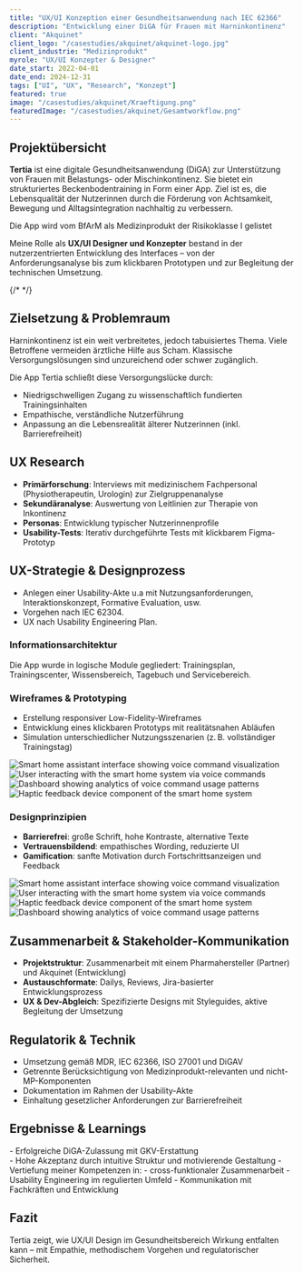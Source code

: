 ```yaml
---
title: "UX/UI Konzeption einer Gesundheitsanwendung nach IEC 62366"
description: "Entwicklung einer DiGA für Frauen mit Harninkontinenz"
client: "Akquinet"
client_logo: "/casestudies/akquinet/akquinet-logo.jpg"
client_industrie: "Medizinprodukt"
myrole: "UX/UI Konzepter & Designer"
date_start: 2022-04-01
date_end: 2024-12-31
tags: ["UI", "UX", "Research", "Konzept"]
featured: true
image: "/casestudies/akquinet/Kraeftigung.png"
featuredImage: "/casestudies/akquinet/Gesamtworkflow.png"
---
```


## Projektübersicht

**Tertia** ist eine digitale Gesundheitsanwendung (DiGA) zur Unterstützung von Frauen mit Belastungs- oder Mischinkontinenz. 
Sie bietet ein strukturiertes Beckenbodentraining in Form einer App. 
Ziel ist es, die Lebensqualität der Nutzerinnen durch die Förderung von Achtsamkeit, Bewegung und Alltagsintegration nachhaltig zu verbessern. <div class="linethrough">Die App wird vom BfArM als Medizinprodukt der Risikoklasse I gelistet</div>

Meine Rolle als **UX/UI Designer und Konzepter** bestand in der nutzerzentrierten Entwicklung des Interfaces – von der Anforderungsanalyse bis zum klickbaren Prototypen und zur Begleitung der technischen Umsetzung.

{/* <BreakoutImage src="/projects/project-image-1.png" /> */}

## Zielsetzung & Problemraum

Harninkontinenz ist ein weit verbreitetes, jedoch tabuisiertes Thema. Viele Betroffene vermeiden ärztliche Hilfe aus Scham. Klassische Versorgungslösungen sind unzureichend oder schwer zugänglich.

Die App Tertia schließt diese Versorgungslücke durch:

- Niedrigschwelligen Zugang zu wissenschaftlich fundierten Trainingsinhalten
- Empathische, verständliche Nutzerführung
- Anpassung an die Lebensrealität älterer Nutzerinnen (inkl. Barrierefreiheit)

## UX Research

- **Primärforschung**: Interviews mit medizinischem Fachpersonal (Physiotherapeutin, Urologin) zur Zielgruppenanalyse
- **Sekundäranalyse**: Auswertung von Leitlinien zur Therapie von Inkontinenz
- **Personas**: Entwicklung typischer Nutzerinnenprofile
- **Usability-Tests**: Iterativ durchgeführte Tests mit klickbarem Figma-Prototyp

## UX-Strategie & Designprozess

- Anlegen einer Usability-Akte u.a mit Nutzungsanforderungen, Interaktionskonzept, Formative Evaluation, usw.
- Vorgehen nach IEC 62304.
- UX nach Usability Engineering Plan.

### Informationsarchitektur

Die App wurde in logische Module gegliedert: Trainingsplan, Trainingscenter, Wissensbereich, Tagebuch und Servicebereich.

### Wireframes & Prototyping

- Erstellung responsiver Low-Fidelity-Wireframes
- Entwicklung eines klickbaren Prototyps mit realitätsnahen Abläufen
- Simulation unterschiedlicher Nutzungsszenarien (z. B. vollständiger Trainingstag)

<div class="relative -mx-4 my-8 md:-mx-8 lg:-mx-[120px]">
  <div class="grid grid-cols-2 gap-4 md:grid-cols-4">
    <Image
      src="/casestudies/akquinet/neuerTag.png"
      alt="Smart home assistant interface showing voice command visualization"
      width={360}
      height={800}
      class="w-full rounded-lg object-cover"
    />
    <Image
      src="/casestudies/akquinet/Symptomanzeige.png"
      alt="User interacting with the smart home system via voice commands"
      width={360}
      height={800}
      class="w-full rounded-lg object-cover"
    />
    <Image
      src="/casestudies/akquinet/Category_Fab.png"
      alt="Dashboard showing analytics of voice command usage patterns"
      width={360}
      height={800}
      class="w-full rounded-lg object-cover"
    />
    <Image
      src="/casestudies/akquinet/TE-Playlist-aktuell.png"
      alt="Haptic feedback device component of the smart home system"
      width={360}
      height={800}
      class="w-full rounded-lg object-cover" 
    />
  </div>
</div>

### Designprinzipien

- **Barrierefrei**: große Schrift, hohe Kontraste, alternative Texte
- **Vertrauensbildend**: empathisches Wording, reduzierte UI
- **Gamification**: sanfte Motivation durch Fortschrittsanzeigen und Feedback

<div class="relative -mx-4 my-8 md:-mx-8 lg:-mx-[120px]">
  <div class="grid grid-cols-2 gap-4 md:grid-cols-4">
    <Image
      src="/casestudies/akquinet/Eingabe.png"
      alt="Smart home assistant interface showing voice command visualization"
      width={360}
      height={800}
      class="w-full rounded-lg object-cover"
    />
    <Image
      src="/casestudies/akquinet/TE-01-open.png"
      alt="User interacting with the smart home system via voice commands"
      width={360}
      height={800}
      class="w-full rounded-lg object-cover"
    />
    <Image
      src="/casestudies/akquinet/TE-Basis-open.png"
      alt="Haptic feedback device component of the smart home system"
      width={360}
      height={800}
      class="w-full rounded-lg object-cover"
    />
    <Image
      src="/casestudies/akquinet/Wissen.png"
      alt="Dashboard showing analytics of voice command usage patterns"
      width={360}
      height={800}
      class="w-full rounded-lg object-cover"
    />
  </div>
</div>

## Zusammenarbeit & Stakeholder-Kommunikation

- **Projektstruktur**: Zusammenarbeit mit einem Pharmahersteller (Partner) und Akquinet (Entwicklung)
- **Austauschformate**: Dailys, Reviews, Jira-basierter Entwicklungsprozess
- **UX & Dev-Abgleich**: Spezifizierte Designs mit Styleguides, aktive Begleitung der Umsetzung


## Regulatorik & Technik

- Umsetzung gemäß MDR, IEC 62366, ISO 27001 und DiGAV
- Getrennte Berücksichtigung von Medizinprodukt-relevanten und nicht-MP-Komponenten
- Dokumentation im Rahmen der Usability-Akte
- Einhaltung gesetzlicher Anforderungen zur Barrierefreiheit


## Ergebnisse & Learnings

<div class="linethrough">- Erfolgreiche DiGA-Zulassung mit GKV-Erstattung</div>
- Hohe Akzeptanz durch intuitive Struktur und motivierende Gestaltung
- Vertiefung meiner Kompetenzen in:
  - cross-funktionaler Zusammenarbeit
  - Usability Engineering im regulierten Umfeld
  - Kommunikation mit Fachkräften und Entwicklung

<BreakoutImage src="/casestudies/akquinet/Abruch.png" alt="Wireframe: Anzeige eines Abruchzenarios mit der Aufforderung fertig zu Trainieren" />

## Fazit

Tertia zeigt, wie UX/UI Design im Gesundheitsbereich Wirkung entfalten kann – mit Empathie, methodischem Vorgehen und regulatorischer Sicherheit.
